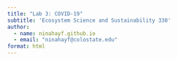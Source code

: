 ```yaml
---
title: "Lab 3: COVID-19"
subtitle: 'Ecosystem Science and Sustainability 330'
author: 
  - name: ninahayf.github.io
  - email: "ninahayf@colostate.edu"
format: html
---
```


